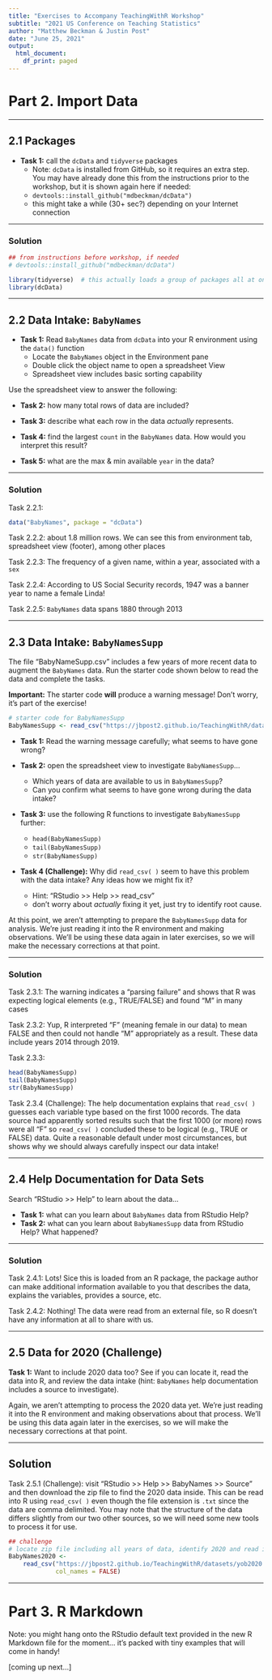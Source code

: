 ```yaml
---
title: "Exercises to Accompany TeachingWithR Workshop"
subtitle: "2021 US Conference on Teaching Statistics"
author: "Matthew Beckman & Justin Post"
date: "June 25, 2021"
output:
  html_document:
    df_print: paged
---
```



# Part 2. Import Data

<hr>

## 2.1 Packages

- **Task 1:** call the `dcData` and `tidyverse` packages   
    - Note: `dcData` is installed from GitHub, so it requires an extra step.  You may have already done this from the instructions prior to the workshop, but it is shown again here if needed:
    - `devtools::install_github("mdbeckman/dcData")`
    - this might take a while (30+ sec?) depending on your Internet connection

<hr>

### Solution

```r
## from instructions before workshop, if needed
# devtools::install_github("mdbeckman/dcData")

library(tidyverse)  # this actually loads a group of packages all at once
library(dcData)     
```

<hr>

## 2.2 Data Intake: `BabyNames`

- **Task 1:** Read `BabyNames` data from `dcData` into your R environment using the `data()` function  
    - Locate the `BabyNames` object in the Environment pane  
    - Double click the object name to open a spreadsheet View  
    - Spreadsheet view includes basic sorting capability  

Use the spreadsheet view to answer the following:  

- **Task 2:** how many total rows of data are included?  

- **Task 3:** describe what each row in the data *actually* represents.

- **Task 4:** find the largest `count` in the `BabyNames` data.  How would you interpret this result?

- **Task 5:** what are the max & min available `year` in the data?

<hr>

### Solution 


Task 2.2.1: 

```r
data("BabyNames", package = "dcData")
```


Task 2.2.2: about 1.8 million rows.  We can see this from environment tab, spreadsheet view (footer), among other places

Task 2.2.3: The frequency of a given name, within a year, associated with a `sex`

Task 2.2.4: According to US Social Security records, 1947 was a banner year to name a female Linda!

Task 2.2.5: `BabyNames` data spans 1880 through 2013

<hr>

## 2.3 Data Intake: `BabyNamesSupp` 

The file "BabyNameSupp.csv" includes a few years of more recent data to augment the `BabyNames` data. Run the starter code shown below to read the data and complete the tasks.  

**Important:** The starter code **will** produce a warning message!  Don't worry, it's part of the exercise!


```r
# starter code for BabyNamesSupp 
BabyNamesSupp <- read_csv("https://jbpost2.github.io/TeachingWithR/datasets/BabyNamesSupp.csv")
```


- **Task 1:** Read the warning message carefully; what seems to have gone wrong?

- **Task 2:** open the spreadsheet view to investigate `BabyNamesSupp`... 
    - Which years of data are available to us in `BabyNamesSupp`?
    - Can you confirm what seems to have gone wrong during the data intake?

- **Task 3:** use the following R functions to investigate `BabyNamesSupp` further:
    - `head(BabyNamesSupp)`
    - `tail(BabyNamesSupp)`
    - `str(BabyNamesSupp)`


- **Task 4 (Challenge):** Why did `read_csv( )` seem to have this problem with the data intake? Any ideas how we might fix it?
    - Hint: "RStudio >> Help >> read_csv" 
    - don't worry about *actually* fixing it yet, just try to identify root cause.

At this point, we aren't attempting to prepare the `BabyNamesSupp` data for analysis.  We're just reading it into the R environment and making observations.  We'll be using these data again in later exercises, so we will make the necessary corrections at that point.

<hr>

### Solution

Task 2.3.1: The warning indicates a "parsing failure" and shows that R was expecting logical elements (e.g., TRUE/FALSE) and found "M" in many cases

Task 2.3.2: Yup, R interpreted "F" (meaning female in our data) to mean FALSE and then could not handle "M" appropriately as a result.  These data include years 2014 through 2019.

Task 2.3.3: 

```r
head(BabyNamesSupp)
tail(BabyNamesSupp)
str(BabyNamesSupp)
```


Task 2.3.4 (Challenge): The help documentation explains that `read_csv( )` guesses each variable type based on the first 1000 records.  The data source had apparently sorted results such that the first 1000 (or more) rows were all "F" so `read_csv( )` concluded these to be logical (e.g., TRUE or FALSE) data.  Quite a reasonable default under most circumstances, but shows why we should always carefully inspect our data intake! 

<hr>

## 2.4 Help Documentation for Data Sets

Search "RStudio >> Help" to learn about the data...

- **Task 1:** what can you learn about `BabyNames` data from RStudio Help?
- **Task 2:** what can you learn about `BabyNamesSupp` data from RStudio Help?  What happened?

<hr>

### Solution 

Task 2.4.1: Lots! Sice this is loaded from an R package, the package author can make additional information available to you that describes the data, explains the variables, provides a source, etc.

Task 2.4.2: Nothing!  The data were read from an external file, so R doesn't have any information at all to share with us.  

<hr>

## 2.5 Data for 2020 (Challenge)

**Task 1:** Want to include 2020 data too?  See if you can locate it, read the data into R, and review the data intake (hint: `BabyNames` help documentation includes a source to investigate).

Again, we aren't attempting to process the 2020 data yet.  We're just reading it into the R environment and making observations about that process.  We'll be using this data again later in the exercises, so we will make the necessary corrections at that point.

<hr>

## Solution

Task 2.5.1 (Challenge): visit "RStudio >> Help >> BabyNames >> Source" and then download the zip file to find the 2020 data inside.  This can be read into R using `read_csv( )` even though the file extension is `.txt` since the data are comma delimited.  You may note that the structure of the data differs slightly from our two other sources, so we will need some new tools to process it for use.

```r

## challenge
# locate zip file including all years of data, identify 2020 and read into R:
BabyNames2020 <- 
    read_csv("https://jbpost2.github.io/TeachingWithR/datasets/yob2020.txt", 
             col_names = FALSE)


```

<hr>

# Part 3. R Markdown 

Note: you might hang onto the RStudio default text provided in the new R Markdown file for the moment... it's packed with tiny examples that will come in handy!

[coming up next...]

